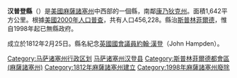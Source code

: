 {{noteTA
|G1=US
}}
{{Infobox U.S. County
|county  = 漢登縣
|state = 麻薩諸塞州
|en county  = Hampden County
|en state = Massachusetts
|seal = Seal of Hampden County, Massachusetts.svg
|map = Map of Massachusetts highlighting Hampden County.svg
|map size = 200
|founded = 1812
|seat = 無
|area_total_sq_mi = 634
|area_total_km2 = 1634
|area_land_sq_mi = 618
|area_land_km2 = 1602
|area_water_sq_mi = 16
|area_water_km2 = 41
|area percentage = 2.48%
|census yr = 2000
|pop = 456228
|density_sq_mi = 738
|density_km2 = 285
|web =
}}

'''汉普登縣'''（{{lang-en|Hampden County}}）是[[美國|美國]][[麻薩諸塞州|麻薩諸塞州]]中西部的一個縣，南鄰[[康乃狄克州|康乃狄克州]]。面積1,642平方公里。根據[[美國2000年人口普查|美國2000年人口普查]]，共有人口456,228。縣治[[斯普林菲爾德_(麻薩諸塞州)|斯普林菲爾德]]，惟自1998年起已無縣政府。

成立於1812年2月25日。縣名紀念[[英國|英國]][[英國下議院|國會議員]][[約翰·漢登|約翰·漢登]]（John Hampden）。

{{Massachusetts}}

{{DEFAULTSORT:Hampden County, Massachusetts}}
[[Category:马萨诸塞州行政区划|Category:马萨诸塞州行政区划]]
[[Category:马萨诸塞州汉登县|]]
[[Category:斯普林菲爾德都會區_(麻薩諸塞州)|Category:斯普林菲爾德都會區 (麻薩諸塞州)]]
[[Category:1812年麻薩諸塞州建立|Category:1812年麻薩諸塞州建立]]
[[Category:1998年麻薩諸塞州廢除|Category:1998年麻薩諸塞州廢除]]

{{Massachusetts-geo-stub}}
